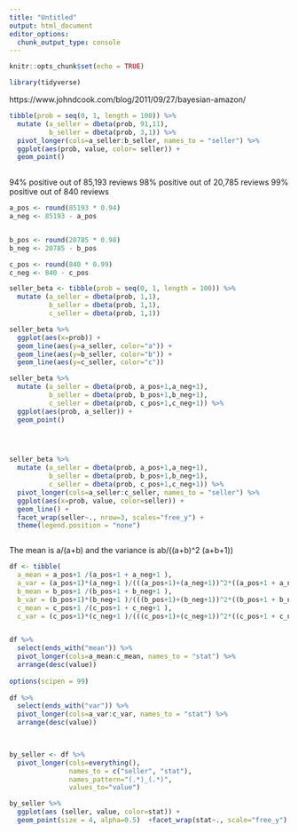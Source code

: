 ```yaml
---
title: "Untitled"
output: html_document
editor_options: 
  chunk_output_type: console
---
```


```r
knitr::opts_chunk$set(echo = TRUE)

library(tidyverse)

```

https://www.johndcook.com/blog/2011/09/27/bayesian-amazon/


```r
tibble(prob = seq(0, 1, length = 100)) %>%
  mutate (a_seller = dbeta(prob, 91,11),
          b_seller = dbeta(prob, 3,1)) %>%
  pivot_longer(cols=a_seller:b_seller, names_to = "seller") %>%
  ggplot(aes(prob, value, color= seller)) +
  geom_point()
  
```


94% positive out of 85,193 reviews
98% positive out of 20,785 reviews
99% positive out of 840 reviews

```r

a_pos <- round(85193 * 0.94)
a_neg <- 85193 - a_pos


b_pos <- round(20785 * 0.98)
b_neg <- 20785 - b_pos

c_pos <- round(840 * 0.99)
c_neg <- 840 - c_pos
```

```r

seller_beta <- tibble(prob = seq(0, 1, length = 100)) %>% 
  mutate (a_seller = dbeta(prob, 1,1),
          b_seller = dbeta(prob, 1,1),
          c_seller = dbeta(prob, 1,1))

seller_beta %>%
  ggplot(aes(x=prob)) +
  geom_line(aes(y=a_seller, color="a")) +
  geom_line(aes(y=b_seller, color="b")) +
  geom_line(aes(y=c_seller, color="c")) 


```
```r


seller_beta %>% 
  mutate (a_seller = dbeta(prob, a_pos+1,a_neg+1),
          b_seller = dbeta(prob, b_pos+1,b_neg+1),
          c_seller = dbeta(prob, c_pos+1,c_neg+1)) %>%
  ggplot(aes(prob, a_seller)) +
  geom_point()
  



seller_beta %>% 
  mutate (a_seller = dbeta(prob, a_pos+1,a_neg+1),
          b_seller = dbeta(prob, b_pos+1,b_neg+1),
          c_seller = dbeta(prob, c_pos+1,c_neg+1)) %>% 
  pivot_longer(cols=a_seller:c_seller, names_to = "seller") %>%
  ggplot(aes(x=prob, value, color=seller)) +
  geom_line() +
  facet_wrap(seller~., nrow=3, scales="free_y") +
  theme(legend.position = "none")



```
The mean is a/(a+b) and the variance is ab/((a+b)^2 (a+b+1))
```r

df <- tibble(
  a_mean = a_pos+1 /(a_pos+1 + a_neg+1 ),
  a_var = (a_pos+1)*(a_neg+1 )/(((a_pos+1)+(a_neg+1))^2*((a_pos+1 + a_neg+1 )+1)),
  b_mean = b_pos+1 /(b_pos+1 + b_neg+1 ),
  b_var = (b_pos+1)*(b_neg+1 )/(((b_pos+1)+(b_neg+1))^2*((b_pos+1 + b_neg+1 )+1)),
  c_mean = c_pos+1 /(c_pos+1 + c_neg+1 ),
  c_var = (c_pos+1)*(c_neg+1 )/(((c_pos+1)+(c_neg+1))^2*((c_pos+1 + c_neg+1 )+1)))


df %>%
  select(ends_with("mean")) %>%
  pivot_longer(cols=a_mean:c_mean, names_to = "stat") %>%
  arrange(desc(value))
  
options(scipen = 99)
  
df %>%
  select(ends_with("var")) %>%
  pivot_longer(cols=a_var:c_var, names_to = "stat") %>%
  arrange(desc(value)) 

  
```



```r
by_seller <- df %>%
  pivot_longer(cols=everything(), 
               names_to = c("seller", "stat"), 
               names_pattern="(.*)_(.*)", 
               values_to="value") 

by_seller %>%
  ggplot(aes (seller, value, color=stat)) +
  geom_point(size = 4, alpha=0.5)  +facet_wrap(stat~., scale="free_y")
```

